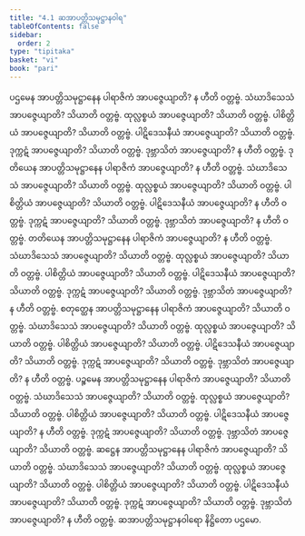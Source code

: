 ```yaml
---
title: "4.1 ဆအာပတ္တိသမုဋ္ဌာနဝါရ"
tableOfContents: false
sidebar:
  order: 2
type: "tipitaka"
basket: "vi"
book: "pari"
---
```



<DynamicBreadcrumb />

<Division number="276" book="pari" e="ch" v="5" p="169">

<Paragraph number="1182" book="pari">
ပဌမေန အာပတ္တိသမုဋ္ဌာနေန ပါရာဇိကံ အာပဇ္ဇေယျာတိ? န ဟီတိ ဝတ္တဗ္ဗံ. သံဃာဒိသေသံ အာပဇ္ဇေယျာတိ? သိယာတိ ဝတ္တဗ္ဗံ. ထုလ္လစ္စယံ အာပဇ္ဇေယျာတိ? သိယာတိ ဝတ္တဗ္ဗံ. ပါစိတ္တိယံ အာပဇ္ဇေယျာတိ? သိယာတိ ဝတ္တဗ္ဗံ. ပါဋိဒေသနီယံ အာပဇ္ဇေယျာတိ? သိယာတိ ဝတ္တဗ္ဗံ. ဒုက္ကဋံ အာပဇ္ဇေယျာတိ? သိယာတိ ဝတ္တဗ္ဗံ. ဒုဗ္ဘာသိတံ အာပဇ္ဇေယျာတိ? န ဟီတိ ဝတ္တဗ္ဗံ.
</Paragraph>

<Paragraph number="1183" book="pari">
ဒုတိယေန အာပတ္တိသမုဋ္ဌာနေန ပါရာဇိကံ အာပဇ္ဇေယျာတိ? န ဟီတိ ဝတ္တဗ္ဗံ. သံဃာဒိသေသံ အာပဇ္ဇေယျာတိ? သိယာတိ ဝတ္တဗ္ဗံ. ထုလ္လစ္စယံ အာပဇ္ဇေယျာတိ? သိယာတိ ဝတ္တဗ္ဗံ. ပါစိတ္တိယံ အာပဇ္ဇေယျာတိ? သိယာတိ ဝတ္တဗ္ဗံ. ပါဋိဒေသနီယံ အာပဇ္ဇေယျာတိ? န ဟီတိ ဝတ္တဗ္ဗံ. ဒုက္ကဋံ အာပဇ္ဇေယျာတိ? သိယာတိ ဝတ္တဗ္ဗံ. ဒုဗ္ဘာသိတံ အာပဇ္ဇေယျာတိ? န ဟီတိ ဝတ္တဗ္ဗံ.
</Paragraph>

<Paragraph number="1184" book="pari">
တတိယေန အာပတ္တိသမုဋ္ဌာနေန ပါရာဇိကံ အာပဇ္ဇေယျာတိ? န ဟီတိ ဝတ္တဗ္ဗံ. သံဃာဒိသေသံ အာပဇ္ဇေယျာတိ? သိယာတိ ဝတ္တဗ္ဗံ. ထုလ္လစ္စယံ အာပဇ္ဇေယျာတိ? သိယာတိ ဝတ္တဗ္ဗံ. ပါစိတ္တိယံ အာပဇ္ဇေယျာတိ? သိယာတိ ဝတ္တဗ္ဗံ. ပါဋိဒေသနီယံ အာပဇ္ဇေယျာတိ? သိယာတိ ဝတ္တဗ္ဗံ. ဒုက္ကဋံ အာပဇ္ဇေယျာတိ? သိယာတိ ဝတ္တဗ္ဗံ. ဒုဗ္ဘာသိတံ အာပဇ္ဇေယျာတိ? န ဟီတိ ဝတ္တဗ္ဗံ.
</Paragraph>

<Paragraph number="1185" book="pari">
စတုတ္ထေန အာပတ္တိသမုဋ္ဌာနေန ပါရာဇိကံ အာပဇ္ဇေယျာတိ? သိယာတိ ဝတ္တဗ္ဗံ. သံဃာဒိသေသံ အာပဇ္ဇေယျာတိ? သိယာတိ ဝတ္တဗ္ဗံ. ထုလ္လစ္စယံ အာပဇ္ဇေယျာတိ? သိယာတိ ဝတ္တဗ္ဗံ. ပါစိတ္တိယံ အာပဇ္ဇေယျာတိ? သိယာတိ ဝတ္တဗ္ဗံ. ပါဋိဒေသနီယံ အာပဇ္ဇေယျာတိ? သိယာတိ ဝတ္တဗ္ဗံ. ဒုက္ကဋံ အာပဇ္ဇေယျာတိ? သိယာတိ ဝတ္တဗ္ဗံ. ဒုဗ္ဘာသိတံ အာပဇ္ဇေယျာတိ? န ဟီတိ ဝတ္တဗ္ဗံ.
</Paragraph>

<Paragraph number="1186" book="pari">
ပဉ္စမေန အာပတ္တိသမုဋ္ဌာနေန ပါရာဇိကံ အာပဇ္ဇေယျာတိ? သိယာတိ ဝတ္တဗ္ဗံ. သံဃာဒိသေသံ အာပဇ္ဇေယျာတိ? သိယာတိ ဝတ္တဗ္ဗံ. ထုလ္လစ္စယံ အာပဇ္ဇေယျာတိ? သိယာတိ ဝတ္တဗ္ဗံ. ပါစိတ္တိယံ အာပဇ္ဇေယျာတိ? သိယာတိ ဝတ္တဗ္ဗံ. ပါဋိဒေသနီယံ အာပဇ္ဇေယျာတိ? န ဟီတိ ဝတ္တဗ္ဗံ. ဒုက္ကဋံ အာပဇ္ဇေယျာတိ? သိယာတိ ဝတ္တဗ္ဗံ. ဒုဗ္ဘာသိတံ အာပဇ္ဇေယျာတိ? သိယာတိ ဝတ္တဗ္ဗံ.
</Paragraph>

<Paragraph number="1187" book="pari">
ဆဋ္ဌေန အာပတ္တိသမုဋ္ဌာနေန ပါရာဇိကံ အာပဇ္ဇေယျာတိ? သိယာတိ ဝတ္တဗ္ဗံ. သံဃာဒိသေသံ အာပဇ္ဇေယျာတိ? သိယာတိ ဝတ္တဗ္ဗံ. ထုလ္လစ္စယံ အာပဇ္ဇေယျာတိ? သိယာတိ ဝတ္တဗ္ဗံ. ပါစိတ္တိယံ အာပဇ္ဇေယျာတိ? သိယာတိ ဝတ္တဗ္ဗံ. ပါဋိဒေသနီယံ အာပဇ္ဇေယျာတိ? သိယာတိ ဝတ္တဗ္ဗံ. ဒုက္ကဋံ အာပဇ္ဇေယျာတိ? သိယာတိ ဝတ္တဗ္ဗံ. ဒုဗ္ဘာသိတံ အာပဇ္ဇေယျာတိ? န ဟီတိ ဝတ္တဗ္ဗံ.

</Paragraph>
</Division>

<Paragraph number="1188" type="center" book="pari">
ဆအာပတ္တိသမုဋ္ဌာနဝါရော နိဋ္ဌိတော ပဌမော.
</Paragraph>